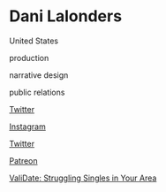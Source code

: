 # Dani Lalonders

<Location>

United States

</Location>



<Skills>

production

narrative design

public relations

</Skills>

<Personal>

[Twitter](https://twitter.com/danulmao)

[Instagram](https://www.instagram.com/dani.lmao/)

</Personal>

<Business>

[Twitter](https://twitter.com/ValidateGame)

[Patreon](https://www.patreon.com/validategame)

</Business>



<Games>

[ValiDate: Struggling Singles in Your Area](https://validategame.com/)

</Games>
